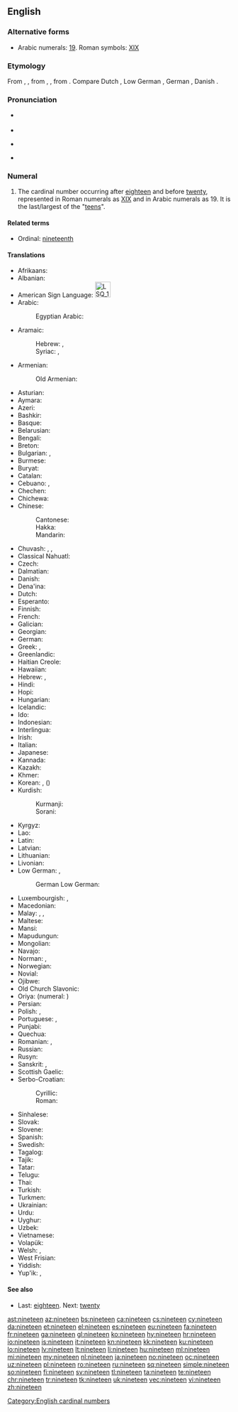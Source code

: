 ==English==
{{number box|en|19}}
{{wikipedia}}

===Alternative forms===
* Arabic numerals: [[19]]. Roman symbols: [[XIX]]

===Etymology===
From {{etyl|enm|en}} {{term|nynetene|lang=enm}}, {{term|nintene|lang=enm}}, from {{etyl|ang|en}} {{m|ang|nigontīene}}, {{m|ang|nigontēne}}, from {{etyl|gem-pro|en}} {{m|gem-pro|*newuntehun}}. Compare Dutch {{term|negentien|lang=nl}}, Low German {{term|negenteihn|lang=nds}}, German {{term|neunzehn|lang=de}}, Danish {{term|nitten|lang=da}}.

===Pronunciation===
* {{qualifier|next word stressed near the first syllable}}
*: {{a|UK|US}} {{IPA|/ˈnaɪn.tiːn/|lang=en}}
* {{audio|en-us-nineteen.ogg|Audio (US)|lang=en}}
* {{qualifier|next word stressed after the first syllable}}
*: {{a|UK|US}} {{IPA|/naɪnˈtiːn/|lang=en}}
* {{rhymes|iːn|lang=en}}

===Numeral===
{{head|en|numeral}}

# The cardinal number occurring after [[eighteen]] and before [[twenty]], represented in Roman numerals as [[XIX]] and in Arabic numerals as 19. It is the last/largest of the "[[teen]]s".

====Related terms====
* Ordinal: [[nineteenth]]

====Translations====
{{trans-top|cardinal number}}
* Afrikaans: {{t|af|negentien}}
* Albanian: {{t|sq|nëntëmbëdhjetë}}
* American Sign Language: [[Image:LSQ 19.jpg|35px]]
* Arabic: {{t|ar|تِسْعَةَ عَشَرَ}}
*: Egyptian Arabic: {{t|arz|تسعتاشر|tr=tisʿataašar|sc=Arab}}
* Aramaic:
*: Hebrew: {{t|arc|תשעסר|m|tr=tsha‘sar|sc=Hebr}}, {{t|arc|תשעסרא|f|tr=tsha‘esrē|sc=Hebr}}
*: Syriac: {{t|arc|ܬܫܥܣܪ|m|tr=tsha‘sar|sc=Syrc}}, {{t|arc|ܬܫܥܣܪܐ|f|tr=tsha‘esrē|sc=Syrc}}
* Armenian: {{t+|hy|տասնինը}}
*: Old Armenian: {{t|xcl|իննեւտասն|sc=Armn}}
* Asturian: {{t+|ast|diecinueve}}
* Aymara: {{t|ay|tunka llätunkani}}
* Azeri: {{t+|az|on doqquz}}
* Bashkir: {{t|ba|ун туғыҙ|sc=Cyrl}}
* Basque: {{t+|eu|hemeretzi}}
* Belarusian: {{t|be|дзевятна́ццаць|sc=Cyrl}}
* Bengali: {{t|bn|উনিশ|tr=unish}}
* Breton: {{t+|br|naontek}}
* Bulgarian: {{t|bg|деветна́десет}}, {{t|bg|деветна́йсет}}
* Burmese: {{t|my|ဆယ့်ကိုး|sc=Mymr}}
* Buryat: {{t|bua|арбан юһэн}}
* Catalan: {{t+|ca|dinou}}
* Cebuano: {{t|ceb|napulo'g siyam}}, {{t|ceb|disinuybe}}
* Chechen: {{t|ce|ткъайоьсна}}
* Chichewa: {{t|ny|khumi n'zisanu n'zinayi}}
* Chinese:
*: Cantonese: {{t|yue|十九|tr=sap6 gau2|sc=Hani}}
*: Hakka: {{t|hak|十九|tr=sṳ̍p-kiú|sc=Hani}}
*: Mandarin: {{t+|cmn|十九|tr=shíjiǔ}}
* Chuvash: {{t|cv|вунтӑххӑр|sc=Cyrl}}, {{t|cv|вунтӑххӑр|alt=вунтăххăр|sc=Cyrl}}, {{t|cv|вунтӑхӑр|alt=вунтăхăр|sc=Cyrl}}
* Classical Nahuatl: {{t|nci|caxtōlli onnāhui}}
* Czech: {{t+|cs|devatenáct}}
* Dalmatian: {{t|dlm|dichinú}}
* Danish: {{t+|da|nitten}}
* Dena'ina: {{t|tfn|łq'ich'idi beq'di}}
* Dutch: {{t+|nl|negentien|f}}
* Esperanto: {{t|eo|dek naŭ}}
* Finnish: {{t+|fi|yhdeksäntoista}}
* French: {{t+|fr|dix-neuf|m}}
* Galician: {{t+|gl|dezanove}}
* Georgian: {{t|ka|ცხრამეტი|sc=Geor}}
* German: {{t+|de|neunzehn}}
* Greek: {{t+|el|δεκαεννέα}}, {{t+|el|δεκαεννιά}}
* Greenlandic: {{t|kl|arvirsaniq-sisamat}}
* Haitian Creole: {{t|ht|diznèf}}
* Hawaiian: {{t|haw|ʻumikūmāiwa}}
* Hebrew: {{t|he|תְּשַׁע־עֶשְׂרֵה|tr=t'sha esre|f}} {{qualifier|used in counting}}, {{t|he|תִּשְׁעָה־עָשָׂר|tr=tish'a asar|m}}
* Hindi: {{t+|hi|उन्नीस|tr=unnīs}}
* Hopi: {{t|hop|pakwt niikyang pevt siikya’ta}}
* Hungarian: {{t+|hu|tizenkilenc}}
* Icelandic: {{t+|is|nítján}}
* Ido: {{t|io|dek-e-non}}
* Indonesian: {{t|id|sembilan belas}}
* Interlingua: {{t|ia|dece-nove}}
* Irish: {{t+|ga|naoi déag}}
* Italian: {{t+|it|diciannove}}
* Japanese: {{t+|ja|十九|tr=じゅうきゅう, jūkyū}}
* Kannada: {{t+|kn|ಹತ್ತೊಂಬತ್ತು|sc=Knda}}
* Kazakh: {{t+|kk|он тоғыз|sc=Cyrl}}
* Khmer: {{t|km|ដប់ប្រាំបួន|tr=dop pram buon}}
* Korean: {{t+|ko|열아홉}}, {{t+|ko|십구}} ({{t+|ko|十九}})
* Kurdish:
*: Kurmanji: {{t+|ku|nozde}}
*: Sorani: {{t|ckb|نۆزدە|tr=nozde}}
{{trans-mid}}
* Kyrgyz: {{t|ky|он тогуз|sc=Cyrl}}
* Lao: {{t|lo|ສິບເກົ້າ|sc=Laoo}}
* Latin: {{t+|la|ūndēvīgintī}}
* Latvian: {{t+|lv|deviņpadsmit}}
* Lithuanian: {{t+|lt|devyniolika}}
* Livonian: {{t|liv|īdõkstuoistõn}}
* Low German: {{t+|nds|negenteihn}}, {{t|nds|nägenteihn}}
*: German Low German: {{t+|nds-de|negenteihn}}
* Luxembourgish: {{t|lb|nongzéng}}, {{t|lb|nonzéng}}
* Macedonian: {{t|mk|деветна́есет}}
* Malay: {{t|ms|sembilan belas}}, {{t|ms|sepuluh sembilan}}, {{t|ms|satu puluh sembilan}}
* Maltese: {{t|mt|dsatax}}
* Mansi: {{t|mns|онтэлловхуйплов|tr=ontəllowxujplow}}
* Mapudungun: {{t|arn|mariylla}}
* Mongolian: {{t|mn|арван ес‎|sc=Cyrl}}
* Navajo: {{t|nv|náhástʼéítsʼáadah}}
* Norman: {{t|nrf|dix-neuf}}, {{t|nrf|dgiêx-neuf}}
* Norwegian: {{t+|no|nitten}}
* Novial: {{t|nov|dek-nin}}
* Ojibwe: {{t|oj|ashi-zhaangaswi}}
* Old Church Slavonic: {{t|cu|дєвѧть на дєсѧтє|sc=Cyrs}}
* Oriya: {{t|or|ଉଣେଇଶ|tr=uṇeiś|sc=Orya}} (numeral: {{t|or|୧୯}})
* Persian: {{t+|fa|نوزده|tr=nuzdah}}
* Polish: {{t+|pl|dziewiętnaście}}, {{qualifier|collective}} {{t|pl|dziewiętnaścioro}}
* Portuguese: {{t+|pt|dezanove}} {{qualifier|Portugal}}, {{t+|pt|dezenove}} {{qualifier|Brazil}}
* Punjabi: {{t|pa|ਉੱਨੀ|tr=unnī|sc=Guru}}
* Quechua: {{t|qu|chunka isqunniyuq}}
* Romanian: {{t+|ro|nouăsprezece}}, {{t|ro|nouășpe}} {{qualifier|informal}}
* Russian: {{t+|ru|девятна́дцать}}
* Rusyn: {{t|rue|девятна́дцить|sc=Cyrl}}
* Sanskrit: {{t|sa|ऊनविंशति|tr=ūnaviṃśáti}}, {{t|sa|नवदशन्|tr=návadaśan}}
* Scottish Gaelic: {{t|gd|naoi}} {{t|gd|deug}}
* Serbo-Croatian:
*: Cyrillic: {{t|sh|деветнаест|sc=Cyrl}}
*: Roman: {{t|sh|devetnaest}}
* Sinhalese: {{t|si|දහනවය}}
* Slovak: {{t|sk|devätnásť}}
* Slovene: {{t+|sl|devetnajst}}
* Spanish: {{t+|es|diecinueve}}
* Swedish: {{t+|sv|nitton}}
* Tagalog: {{t+|tl|labinsiyam}}
* Tajik: {{t|tg|нуздаҳ|sc=Cyrl}}
* Tatar: {{t|tt|унтугыз|sc=Cyrl}}
* Telugu: {{t+|te|పంతొమ్మిది|sc=Telu}}
* Thai: {{t|th|สิบเก้า|sc=Thai}}
* Turkish: {{t+|tr|on dokuz}}
* Turkmen: {{t+|tk|on dokuz}}
* Ukrainian: {{t+|uk|дев’ятна́дцять|sc=Cyrl}}
* Urdu: {{t|ur|انیس|tr=unnīs}}
* Uyghur: {{t+|ug|ئون توققۇز|sc=ug-Arab}}
* Uzbek: {{t+|uz|oʻn toʻqqiz}}
* Vietnamese: {{t|vi|mười chín}}
* Volapük: {{t|vo|degzül}}
* Welsh: {{t+|cy|pedwar ar bymtheg}} {{qualifier|vigesimal, traditional}}, {{t+|cy|un deg naw}} {{qualifier|decimal}}
* West Frisian: {{t+|fy|njoggentjin}}
* Yiddish: {{t|yi|נײַנצן|sc=Hebr}}
* Yup'ik: {{t|esu|yuinaunritaraan}}, {{t|esu|yuinaunrita'ar}}
{{trans-bottom}}

====See also====
* Last: [[eighteen]]. Next: [[twenty]]

[[Category:English cardinal numbers]]

[[ast:nineteen]]
[[az:nineteen]]
[[bs:nineteen]]
[[ca:nineteen]]
[[cs:nineteen]]
[[cy:nineteen]]
[[da:nineteen]]
[[et:nineteen]]
[[el:nineteen]]
[[es:nineteen]]
[[eu:nineteen]]
[[fa:nineteen]]
[[fr:nineteen]]
[[ga:nineteen]]
[[gl:nineteen]]
[[ko:nineteen]]
[[hy:nineteen]]
[[hr:nineteen]]
[[io:nineteen]]
[[is:nineteen]]
[[it:nineteen]]
[[kn:nineteen]]
[[kk:nineteen]]
[[ku:nineteen]]
[[lo:nineteen]]
[[lv:nineteen]]
[[lt:nineteen]]
[[li:nineteen]]
[[hu:nineteen]]
[[ml:nineteen]]
[[mi:nineteen]]
[[my:nineteen]]
[[nl:nineteen]]
[[ja:nineteen]]
[[no:nineteen]]
[[oc:nineteen]]
[[uz:nineteen]]
[[pl:nineteen]]
[[ro:nineteen]]
[[ru:nineteen]]
[[sq:nineteen]]
[[simple:nineteen]]
[[so:nineteen]]
[[fi:nineteen]]
[[sv:nineteen]]
[[tl:nineteen]]
[[ta:nineteen]]
[[te:nineteen]]
[[chr:nineteen]]
[[tr:nineteen]]
[[tk:nineteen]]
[[uk:nineteen]]
[[vec:nineteen]]
[[vi:nineteen]]
[[zh:nineteen]]